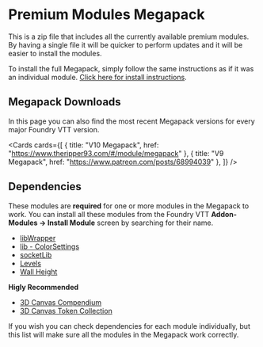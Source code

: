 
# Premium Modules Megapack

This is a zip file that includes all the currently available premium modules. By having a single file it will be quicker
to perform updates and it will be easier to install the modules.

To install the full Megapack, simply follow the same instructions as if it was an individual module. [Click here for install instructions](https://theripper93.com/info/installation).

## Megapack Downloads

In this page you can also find the most recent Megapack versions for every major Foundry VTT version.

<Cards
  cards={[
    { title: "V10 Megapack", href: "https://www.theripper93.com/#/module/megapack" },
    { title: "V9 Megapack", href: "https://www.patreon.com/posts/68994039" },
  ]}
/>

## Dependencies

These modules are **required** for one or more modules in the Megapack to work. You can install all these modules from the Foundry VTT **Addon-Modules -> Install Module** screen by searching for their name.

- [libWrapper](https://github.com/ruipin/fvtt-lib-wrapper)
- [lib - ColorSettings](https://foundryvtt.com/packages/colorsettings)
- [socketLib](https://github.com/manuelVo/foundryvtt-socketlib)
- [Levels](../levels)
- [Wall Height](../free/wall-height)

**Higly Recommended**
- [3D Canvas Compendium](levels-3d-preview/canvas3dcompendium)
- [3D Canvas Token Collection](levels-3d-preview/canvas3dtokencompendium)

If you wish you can check dependencies for each module individually, but this list will make sure all the modules in the Megapack work correctly.